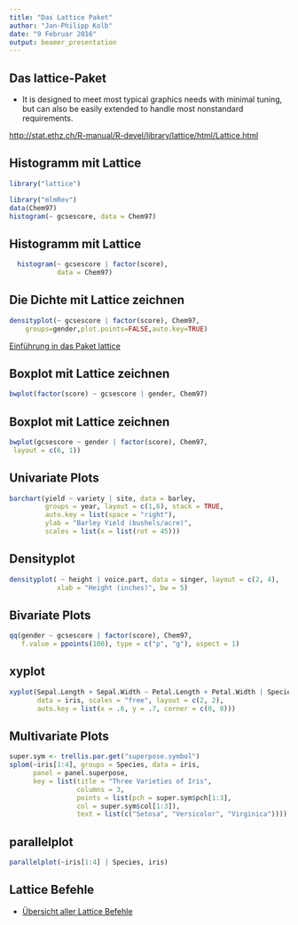 ```yaml
---
title: "Das Lattice Paket"
author: "Jan-Philipp Kolb"
date: "9 Februar 2016"
output: beamer_presentation
---
```


## Das lattice-Paket

- It is designed to meet most typical graphics needs with minimal tuning, but can also be easily extended to handle most nonstandard requirements. 

<http://stat.ethz.ch/R-manual/R-devel/library/lattice/html/Lattice.html>

## Histogramm mit Lattice

```r
library("lattice")

library("mlmRev")
data(Chem97)
histogram(~ gcsescore, data = Chem97)
```

## Histogramm mit Lattice

```r
  histogram(~ gcsescore | factor(score), 
            data = Chem97)
```

## Die Dichte mit Lattice zeichnen

```r
densityplot(~ gcsescore | factor(score), Chem97, 
	groups=gender,plot.points=FALSE,auto.key=TRUE)
```

[Einführung in das Paket lattice](http://www.isid.ac.in/~deepayan/R-tutorials/labs/04_lattice_lab.pdf)

## Boxplot mit Lattice zeichnen

```r
bwplot(factor(score) ~ gcsescore | gender, Chem97)
```

## Boxplot mit Lattice zeichnen

```r
bwplot(gcsescore ~ gender | factor(score), Chem97,
 layout = c(6, 1))
```

## Univariate Plots

```r
barchart(yield ~ variety | site, data = barley,
         groups = year, layout = c(1,6), stack = TRUE,
         auto.key = list(space = "right"),
         ylab = "Barley Yield (bushels/acre)",
         scales = list(x = list(rot = 45)))
```


## Densityplot

```r
densityplot( ~ height | voice.part, data = singer, layout = c(2, 4),  
            xlab = "Height (inches)", bw = 5)
```

## Bivariate Plots

```r
qq(gender ~ gcsescore | factor(score), Chem97,
   f.value = ppoints(100), type = c("p", "g"), aspect = 1)
```

## xyplot

```r
xyplot(Sepal.Length + Sepal.Width ~ Petal.Length + Petal.Width | Species,
       data = iris, scales = "free", layout = c(2, 2),
       auto.key = list(x = .6, y = .7, corner = c(0, 0)))
```

## Multivariate Plots

```r
super.sym <- trellis.par.get("superpose.symbol")
splom(~iris[1:4], groups = Species, data = iris,
      panel = panel.superpose,
      key = list(title = "Three Varieties of Iris",
                 columns = 3, 
                 points = list(pch = super.sym$pch[1:3],
                 col = super.sym$col[1:3]),
                 text = list(c("Setosa", "Versicolor", "Virginica"))))
```

## parallelplot

```r
parallelplot(~iris[1:4] | Species, iris)
```

## Lattice Befehle

- [Übersicht aller Lattice Befehle](http://www.isid.ac.in/~deepayan/R-tutorials/labs/04_lattice_lab.pdf)